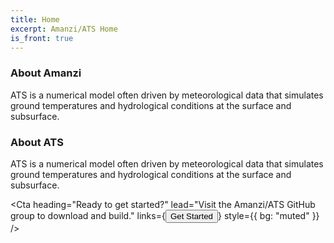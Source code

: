 ```yaml
---
title: Home
excerpt: Amanzi/ATS Home
is_front: true
---
```


<Billboard
  heading="Amanzi/ATS"
  subHeading="Lorem ipsum"
  lead="Som dolor"
/>

<Section 
  heading="What is Amanzi/ATS?"
  defaultPadding
>
<Div style={{
  maxWidth: ["none", "none", "80%"]
}}>

### About Amanzi

ATS is a numerical model often driven by meteorological data that simulates 
ground temperatures and hydrological conditions at the surface and subsurface.

### About ATS

ATS is a numerical model often driven by meteorological data that simulates 
ground temperatures and hydrological conditions at the surface and subsurface.

</Div>
</Section>

<Cta 
  heading="Ready to get started?"
  lead="Visit the Amanzi/ATS GitHub group to download and build."
  links={<Button url="https://amanzi.github.io/amanzi">Get Started</Button>}
  style={{
    bg: "muted"
  }}
/>
